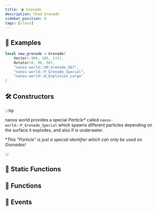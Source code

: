 ```yaml
---
title: 💣 Grenade
description: Chad Grenade
sidebar_position: 0
tags: [class]
---
```


<HeaderDeclaration type="Class" name="Grenade" image="/img/docs/grenade.webp" />


## 🎒 Examples

```lua showLineNumbers
local new_grenade = Grenade(
	Vector(-900, 185, 215),
	Rotator(0, 90, 90),
	"nanos-world::SM_Grenade_G67",
	"nanos-world::P_Grenade_Special",
	"nanos-world::A_Explosion_Large"
)
```

## 🛠 Constructors

<ConstructorDeclaration type="Class" name="Grenade" />

:::tip

nanos world provides a special _Particle*_ called `nanos-world::P_Grenade_Special` which spawns different particles depending on the surface it explodes, and also if is underwater.

**This "Particle" is just a special identifier which can only be used on Grenades!*

:::


## 🗿 Static Functions

<StaticFunctionsDeclaration type="Class" name="Grenade" />


## 🦠 Functions

<FunctionsDeclaration type="Class" name="Grenade" />


## 🚀 Events

<EventsDeclaration type="Class" name="Grenade" />
